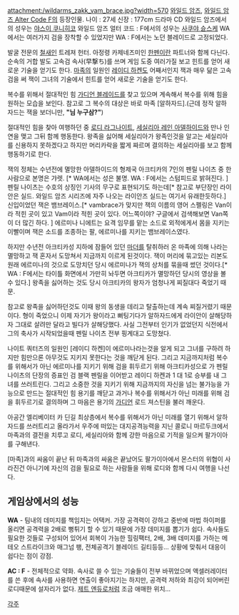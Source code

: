 attachment:/wildarms_zakk_vam_brace.jpg?width=570
[[와일드 암즈]], [[와일드 암즈 Alter Code F]]의 등장인물. 
나이 : 27세 신장 : 177cm
드라마 CD 와일드 암즈에서의 성우는 [[야스이 쿠니히코]]
와일드 암즈 얼터 코드 : F에서의 성우는 [[사쿠야 슌스케]]
WA에서는 여러가지 검을 장착할 수 있었지만 WA : F에서는 노던 블레이드로 고정되었다.

발굴 전문의 [[철새]]인 트레져 헌터. 아정령 카제네즈미인 [[한펜]]이란 파트너와 함께 다닌다. 순속의 거합 발도 고속검 속사(早撃ち)를 쓰며 게임 도중 여러가질 보고 힌트를 얻어 새로운 기술을 얻기도 한다. [[마족]]의 일원인 [[레이디 하켄]]도 어째서인지 잭과 매우 닮은 고속검을 써 잭이 그녀의 기술에서 힌트를 얻어 새로운 기술을 얻기도 한다.

복수를 위해서 절대적인 힘 [[가디언 블레이드]]를 찾고 있으며 계속해서 복수를 위해 힘을 원하는 모습을 보인다. 참고로 그 복수의 대상은 바로 마족 [알하자드].(근데 정작 알하자드는 잭을 보더니만, '''"님 누구삼?"''')

절대적인 힘을 찾아 여행하던 중 [[로디 라그나이트]], [[세실리아 레인 아델하이드]]와 만나 인연을 맺고 그뒤 함께 행동한다. 왕족을 싫어해 세실리아가 왕족인것을 알고는 세실리아를 신용하지 못하겠다고 하지만 머리카락을 짧게 짜르며 결의하는 세실리아를 보고 함께 행동하기로 한다.

잭의 정체는 수년전에 멸망한 아델하이드의 형제국 아크티카의 7인의 펜릴 나이츠 중 한사람으로 본명은 갸렛. [* WA에서는 성은 불명. WA : F에서는 스텀피드로 밝혀진다. ] 펜릴 나이츠는 수호의 상징인 기사의 무구로 표현되기도 하는데[* 참고로 부단장인 라이안은 실드. 와일드 암즈 시리즈에 자주 나오는 라이안즈 실드는 여기서 유래한듯하다.] 신입이었던 잭은 뱀브레이스.[* vambrace가 맞지만 잭의 이름의 영어 스펠링은 Van이라 적힌 곳이 있고 Vam이라 적힌 곳이 있다. 어느쪽이야? 구글에서 검색해보면 Van쪽이 더 많긴 하다. ] 에르미나 니에트는 요격 임무를 맡는 소드로 외적에게서 몸을 지키는 이빨이며 잭은 소드를 조종하는 팔, 에르미나를 지키는 뱀브레이스였다. 

하지만 수년전 아크티카성 지하에 잠들어 있던 [[마더]]를 탈취하러 온 마족에 의해 나라는 멸망하고 잭 혼자서 도망쳐서 지금까지 이르게 된것이다. 잭이 머리에 묶고있는 리본도 원래 에르미나의 것으로 도망치던 당시 에르미나가 잭의 상처를 묶을때 썼던 것이다.[* WA : F에서는 타이틀 화면에서 가만히 놔두면 아크티카가 멸망하던 당시의 영상을 볼 수 있다.] 왕족을 싫어하는 것도 당시 아크티카의 왕자가 엄청나게 찌질대다 죽었기 때문.

참고로 왕족을 싫어하던것도 이때 왕의 동생을 데리고 탈출하는데 계속 찌질거렸기 때문이다. 형이 죽었으니 이제 자기가 왕이라고 뻐팅기다가 알하자드에게 라이안이 살해당하자 그대로 살려만 달라고 빌다가 살해당했다. 사실 그전부터 인기가 없었던지 식전에서 그의 축사가 시작되었을때 펜릴 나이츠 전부 핑계대고 도망쳤다.

나이트 쿼터즈의 일원인 [레이디 하켄]이 에르미나라는것을 알게 되고 그녀를 구하려 하지만 힘만으론 아무것도 지키지 못한다는 것을 깨닫게 된다. 그리고 지금까지처럼 복수를 위해서가 아닌 에르미나를 지키기 위해 검을 휘두르기 위해 아크티카성으로 가 펜릴 나이츠의 단장의 증표인 검 블랙 펜릴을 이어받고 레이디 하켄과 1 대 1로 승부를 내 그녀를 쓰러트린다. 그리고 소중한 것을 지키기 위해 지금까지의 자신을 넘는 불가능을 가능으로 만드는 절대적인 힘 용기를 깨닫고 과거나 복수를 위해서가 아닌 미래를 위해 검을 휘두르기로 결의하며 그 마음은 용기의 [[가디언]] 로드 져스틴을 불러 깨운다.

아공간 엘리베이터 카 딘길 최상층에서 복수를 위해서가 아닌 미래를 열기 위해서 알하자드를 쓰러트리고 올라가서 우주에 떠있는 대지공격능력을 지닌 콜로니 마르두크에서 마족과의 결전을 치루고 로디, 세실리아와 함께 강한 마음으로 기적을 일으켜 팔가이아를 구해낸다.

[마족]과의 싸움이 끝난 뒤 마족과의 싸움은 끝났어도 팔가이아에서 몬스터의 위협이 사라진건 아니기에 자신의 검을 필요로 하는 사람들을 위해 로디와 함께 다시 여행을 나선다.

== 게임상에서의 성능 ==
'''WA''' - 팀내의 데미지를 책임지는 어택커. 가장 공격력이 강하고 중반에 마법 하이퍼를 올리면 공격력을 2배로 뻥튀기 할 수 있기 때문에 가장 데미지를 뽑기가 쉽다. 속사들도 필요한 것들로 구성되어 있어서 회복이 가능한 힐링팩터, 2배, 3배 데미지를 가하는 메테오 스트라이크와 매그넘 팽, 전체공격기 블레이드 길티등등… 상황에 맞춰서 대응이 쉽다는 점이 강점.

'''AC : F''' - 전체적으로 약화. 속사로 쓸 수 있는 기술들이 전부 바뀌었으며 액셀러레이터를 쓴 후에 속사를 사용하면 연출이 좋아지기는 하지만, 공격력 저하와 최강이 되어버린 로디때문에 설자리가 없다. [[제트 엔듀로]]처럼 조금 애매한 위치…

[[각주]]
